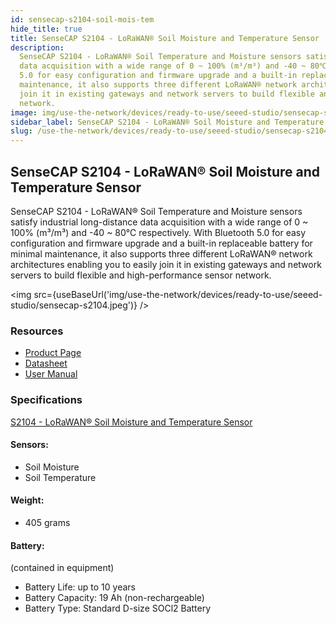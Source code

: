 ```yaml
---
id: sensecap-s2104-soil-mois-tem
hide_title: true
title: SenseCAP S2104 - LoRaWAN® Soil Moisture and Temperature Sensor
description:
  SenseCAP S2104 - LoRaWAN® Soil Temperature and Moisture sensors satisfy industrial long-distance
  data acquisition with a wide range of 0 ~ 100% (m³/m³) and -40 ~ 80℃ respectively. With Bluetooth
  5.0 for easy configuration and firmware upgrade and a built-in replaceable battery for minimal
  maintenance, it also supports three different LoRaWAN® network architectures enabling you to easily
  join it in existing gateways and network servers to build flexible and high-performance sensor
  network.
image: img/use-the-network/devices/ready-to-use/seeed-studio/sensecap-s2104.jpeg
sidebar_label: SenseCAP S2104 - LoRaWAN® Soil Moisture and Temperature Sensor
slug: /use-the-network/devices/ready-to-use/seeed-studio/sensecap-s2104-soil-mois-tem
---
```



## SenseCAP S2104 - LoRaWAN® Soil Moisture and Temperature Sensor

SenseCAP S2104 - LoRaWAN® Soil Temperature and Moisture sensors satisfy industrial long-distance data
acquisition with a wide range of 0 ~ 100% (m³/m³) and -40 ~ 80℃ respectively. With Bluetooth 5.0 for
easy configuration and firmware upgrade and a built-in replaceable battery for minimal maintenance,
it also supports three different LoRaWAN® network architectures enabling you to easily join it in
existing gateways and network servers to build flexible and high-performance sensor network.

<img
  src={useBaseUrl('img/use-the-network/devices/ready-to-use/seeed-studio/sensecap-s2104.jpeg')}
/>

### Resources

- [Product Page](https://www.seeedstudio.com/SenseCAP-S2104-LoRaWAN-Soil-Temperature-and-Moisture-Sensor-p-5357.html)
- [Datasheet](https://drive.google.com/file/d/1HfZMCDgKOhgWbJDyBI8cY4T2JVEOh9fF/view?usp=sharing)
- [User Manual](https://drive.google.com/file/d/1Jq9Nigpjzda6mw9a20I6FHBEfS25PdAA/view?usp=sharing)

### Specifications

[S2104 - LoRaWAN® Soil Moisture and Temperature Sensor](https://drive.google.com/file/d/1HfZMCDgKOhgWbJDyBI8cY4T2JVEOh9fF/view)

#### Sensors:

- Soil Moisture
- Soil Temperature

#### Weight:

- 405 grams

#### Battery:

(contained in equipment)

- Battery Life: up to 10 years
- Battery Capacity: 19 Ah (non-rechargeable)
- Battery Type: Standard D-size SOCl2 Battery
